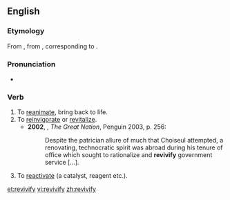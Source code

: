 ==English==
===Etymology===
From {{etyl|fr}} {{term|revivifier}}, from {{etyl|la}} {{term|revivificare}}, corresponding to {{prefix|re|vivify}}.

===Pronunciation===
*{{a|UK}} {{IPA|/ɹiːˈvɪvɪfʌɪ/}}

===Verb===
{{en-verb|revivifies|revivifying|revivified}}

# To [[reanimate]], bring back to life.
# To [[reinvigorate]] or [[revitalize]].
#*'''2002''', {{w|Colin Jones (historian)|Colin Jones}}, ''The Great Nation'', Penguin 2003, p. 256:
#*:Despite the patrician allure of much that Choiseul attempted, a renovating, technocratic spirit was abroad during his tenure of office which sought to rationalize and '''revivify''' government service [...].
# {{context|chemistry|now|_|rare}} To [[reactivate]] (a catalyst, reagent etc.).

[[et:revivify]]
[[vi:revivify]]
[[zh:revivify]]